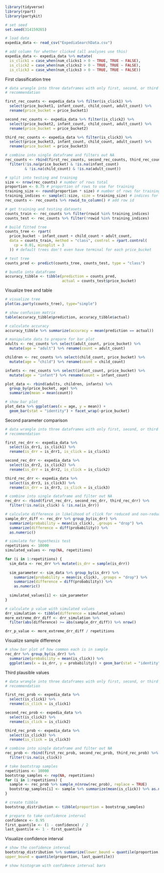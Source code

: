 ```r
library(tidyverse)
library(rpart)
library(partykit)

# set seed
set.seed(314159265)

# load data
expedia_data <- read_csv("ExpediaSearchData.csv")

# add column for whether clicked (all analyses use this)
expedia_data <- expedia_data %>% mutate(
  is_click1 = case_when(num_clicks1 > 0 ~ TRUE, TRUE ~ FALSE), 
  is_click2 = case_when(num_clicks2 > 0 ~ TRUE, TRUE ~ FALSE),
  is_click3 = case_when(num_clicks3 > 0 ~ TRUE, TRUE ~ FALSE))
```

First classification tree
```r
# data wrangle into three dataframes with only first, second, or third 
# recommendation

first_rec_counts <- expedia_data %>% filter(is_click1) %>%
  select(price_bucket1, infant_count, child_count, adult_count) %>%
  rename(price_bucket = price_bucket1)

second_rec_counts <- expedia_data %>% filter(is_click2) %>%
  select(price_bucket2, infant_count, child_count, adult_count) %>%
  rename(price_bucket = price_bucket2)

third_rec_counts <- expedia_data %>% filter(is_click3) %>%
  select(price_bucket3, infant_count, child_count, adult_count) %>%
  rename(price_bucket = price_bucket3)

# combine into single dataframe and filters out NA
rec_counts <- rbind(first_rec_counts, second_rec_counts, third_rec_counts) %>% 
  filter(!is.na(price_bucket) & !is.na(infant_count)
         & !is.na(child_count) & !is.na(adult_count))

# split into testing and training
size <- nrow(rec_counts) # number of rows total
proportion <- 0.75 # proportion of rows to use for training
training_size <- round(proportion * size) # number of rows for training
training_indices <- sample(1:size, size = training_size) # indices for training
rec_counts <- rec_counts %>% rowid_to_column() # add row id

# get training and testing datasets
counts_train <- rec_counts %>% filter(rowid %in% training_indices)
counts_test <- rec_counts %>% filter(!rowid %in% training_indices)

# build fitted tree
counts_tree <- rpart(
  price_bucket ~ infant_count + child_count + adult_count, 
  data = counts_train, method = "class", control = rpart.control(
    cp = 0.01, minsplit = 3
  )) # default trees don't even have terminal for each price_bucket

# test tree
counts_pred <- predict(counts_tree, counts_test, type = "class")

# bundle into dataframe
accuracy_tibble <- tibble(prediction = counts_pred, 
                          actual = counts_test$price_bucket)
```

Visualize tree and table
```r
# visualize tree
plot(as.party(counts_tree), type="simple")

# show confusion matrix
table(accuracy_tibble$prediction, accuracy_tibble$actual)

# calculate accuracy
accuracy_tibble %>% summarize(accuracy = mean(prediction == actual))

# manipulate data to prepare for bar plot
adults <- rec_counts %>% select(adult_count, price_bucket) %>%
  mutate(age = "adult") %>% rename(count = adult_count)

children <- rec_counts %>% select(child_count, price_bucket) %>%
  mutate(age = "child") %>% rename(count = child_count)

infants <- rec_counts %>% select(infant_count, price_bucket) %>%
  mutate(age = "infant") %>% rename(count = infant_count)

plot_data <- rbind(adults, children, infants) %>% 
  group_by(price_bucket, age) %>%
  summarize(mean = mean(count))

# show bar plot
plot_data %>% ggplot(aes(x = age, y = mean)) +
  geom_bar(stat = "identity") + facet_wrap(~price_bucket)
```

Second parameter comparison
```r
# data wrangle into three dataframes with only first, second, or third 
# recommendation

first_rec_drr <- expedia_data %>%
  select(is_drr1, is_click1) %>%
  rename(is_drr = is_drr1, is_click = is_click1)

second_rec_drr <- expedia_data %>%
  select(is_drr2, is_click2) %>%
  rename(is_drr = is_drr2, is_click = is_click2)

third_rec_drr <- expedia_data %>%
  select(is_drr3, is_click3) %>%
  rename(is_drr = is_drr3, is_click = is_click3)

# combine into single dataframe and filter out NA
rec_drr <- rbind(first_rec_drr, second_rec_drr, third_rec_drr) %>%
  filter(!is.na(is_click) & !is.na(is_drr))

# calculate difference in likelihood of click for reduced and non-reduced
sample_drr_diff <- rec_drr %>% group_by(is_drr) %>%
  summarize(probability = mean(is_click), .groups = "drop") %>%
  summarize(difference = diff(probability)) %>%
  as.numeric()

# simulate for hypothesis test
repetitions <- 10000
simulated_values <- rep(NA, repetitions)

for (i in 1:repetitions) {
  sim_data <- rec_drr %>% mutate(is_drr = sample(is_drr))
  
  sim_parameter <- sim_data %>% group_by(is_drr) %>%
    summarize(probability = mean(is_click), .groups = "drop") %>%
    summarize(difference = diff(probability)) %>%
    as.numeric()
  
  simulated_values[i] <- sim_parameter
}

# calculate p value with simulated values
drr_simulation <- tibble(difference = simulated_values)
more_extreme_drr_diff <- drr_simulation %>% 
  filter(abs(difference) >= abs(sample_drr_diff)) %>% nrow()

drr_p_value <- more_extreme_drr_diff / repetitions
```

Visualize sample difference
```r
# show bar plot of how common each is in sample
rec_drr %>% group_by(is_drr) %>%
  summarize(probability = mean(is_click)) %>%
  ggplot(aes(x = is_drr, y = probability)) + geom_bar(stat = "identity")
```

Third plausible values
```r
# data wrangle into three dataframes with only first, second, or third 
# recommendation

first_rec_prob <- expedia_data %>%
  select(is_click1) %>%
  rename(is_click = is_click1)

second_rec_prob <- expedia_data %>%
  select(is_click2) %>%
  rename(is_click = is_click2)

third_rec_prob <- expedia_data %>%
  select(is_click3) %>%
  rename(is_click = is_click3)

# combine into single dataframe and filter out NA
rec_prob <- rbind(first_rec_prob, second_rec_prob, third_rec_prob) %>%
  filter(!is.na(is_click))

# take bootstrap samples
repetitions <- 10000
bootstrap_samples <- rep(NA, repetitions)
for (i in 1:repetitions) {
  sample <- rec_prob %>% sample_n(nrow(rec_prob), replace = TRUE)
  bootstrap_samples[i] <- sample %>% summarize(mean(is_click)) %>% as.numeric()
}

# create tibble
bootstrap_distribution <- tibble(proportion = bootstrap_samples)

# prepare to take confidence interval
confidence <- 0.95
first_quantile <- (1 - confidence) / 2
last_quantile <- 1 - first_quantile
```

Visualize confidence interval
```r
# show the confidence interval
bootstrap_distribution %>% summarize(lower_bound = quantile(proportion, first_quantile),
upper_bound = quantile(proportion, last_quantile))

# show histogram with confidence interval bars
```

